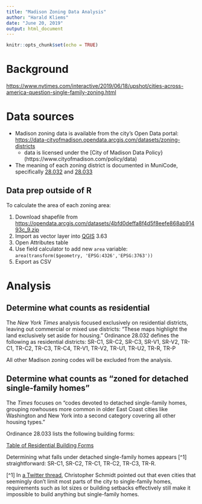 ```yaml
---
title: "Madison Zoning Data Analysis"
author: "Harald Kliems"
date: "June 20, 2019"
output: html_document
---
```


```r
knitr::opts_chunk$set(echo = TRUE)
```

# Background
<https://www.nytimes.com/interactive/2019/06/18/upshot/cities-across-america-question-single-family-zoning.html>

# Data sources
* Madison zoning data is available from the city's Open Data portal: <https://data-cityofmadison.opendata.arcgis.com/datasets/zoning-districts>
    + data is licensed under the [City of Madison Data Policy}(https://www.cityofmadison.com/policy/data)
* The meaning of each zoning district is documented in MuniCode, specifically [28.032](https://library.municode.com/wi/madison/codes/code_of_ordinances?nodeId=COORMAWIVOIICH20--31_CH28ZOCOOR_SUBCHAPTER_28CREDI_28.032REDIUS) and [28.033](https://library.municode.com/wi/madison/codes/code_of_ordinances?nodeId=COORMAWIVOIICH20--31_CH28ZOCOOR_SUBCHAPTER_28CREDI_28.033REDIBUFO)

## Data prep outside of R
To calculate the area of each zoning area:

1. Download shapefile from <https://opendata.arcgis.com/datasets/4bfd0deffa8f4d5f8eefe868ab91493c_9.zip>
1. Import as vector layer into [QGIS](https://www.qgis.org/en/site/) 3.63
1. Open Attributes table
1. Use field calculator to add new `area` variable: `area(transform($geometry, 'EPSG:4326','EPSG:3763'))`
1. Export as CSV

# Analysis
## Determine what counts as residential
The *New York Times* analysis focused exclusively on residential districts, leaving out commercial or mixed use districts: "These maps highlight the land exclusively set aside for housing."
Ordinance 28.032 defines the following as residential districts:
SR-C1, SR-C2, SR-C3, SR-V1, SR-V2, TR-C1, TR-C2, TR-C3, TR-C4, TR-V1, TR-V2, TR-U1, TR-U2, TR-R, TR-P

All other Madison zoning codes will be excluded from the analysis. 

## Determine what counts as "zoned for detached single-family homes"
The *Times* focuses on "codes devoted to detached single-family homes, grouping rowhouses more common in older East Coast cities like Washington and New York into a second category covering all other housing types."

Ordinance 28.033 lists the following building forms:

[Table of Residential Building Forms](images/28-003-table.png)

Determining what falls under detached single-family homes appears [^1] straightforward:  SR-C1, SR-C2, TR-C1, TR-C2, TR-C3, TR-R.


[^1] In [a Twitter thread](https://twitter.com/crschmidt/status/1141040313655549952), Christopher Schmidt pointed out that even cities that seemingly don't limit most parts of the city to single-family homes, requirements such as lot sizes or building setbacks effectively still make it impossible to build anything but single-family homes. 